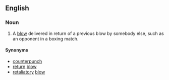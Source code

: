 ==English==
===Noun===
{{en-noun}}

# A [[blow]] delivered in return of a previous blow by somebody else, such as an opponent in a boxing match.

====Synonyms====
*[[counterpunch]]
*[[return]] [[blow]]
*[[retaliatory]] [[blow]]